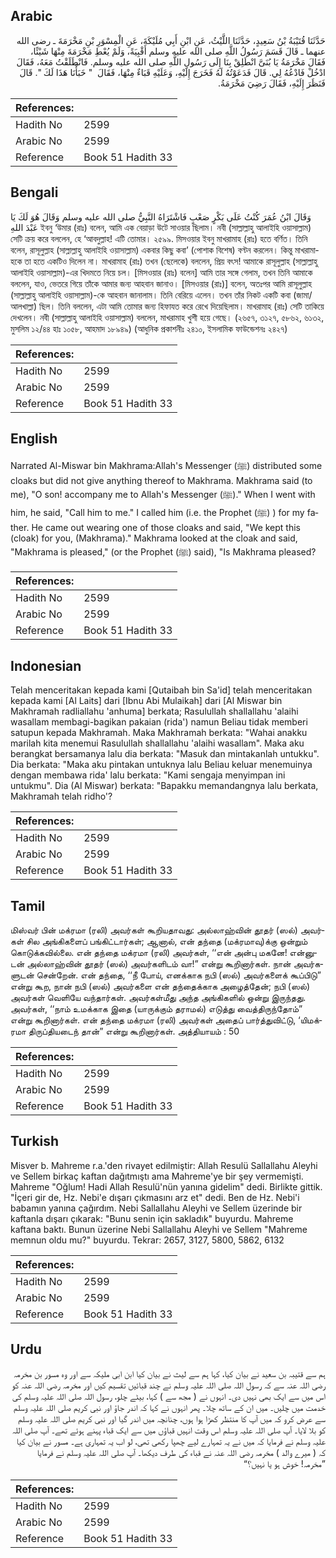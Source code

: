 ## Arabic

<div dir="rtl" lang="ar" style={{fontSize:'larger',backgroundColor:'#f8f9fa',padding:20}}>حَدَّثَنَا قُتَيْبَةُ بْنُ سَعِيدٍ، حَدَّثَنَا اللَّيْثُ، عَنِ ابْنِ أَبِي مُلَيْكَةَ، عَنِ الْمِسْوَرِ بْنِ مَخْرَمَةَ ـ رضى الله عنهما ـ قَالَ قَسَمَ رَسُولُ اللَّهِ صلى الله عليه وسلم أَقْبِيَةً، وَلَمْ يُعْطِ مَخْرَمَةَ مِنْهَا شَيْئًا، فَقَالَ مَخْرَمَةُ يَا بُنَىَّ انْطَلِقْ بِنَا إِلَى رَسُولِ اللَّهِ صلى الله عليه وسلم‏.‏ فَانْطَلَقْتُ مَعَهُ، فَقَالَ ادْخُلْ فَادْعُهُ لِي‏.‏ قَالَ فَدَعَوْتُهُ لَهُ فَخَرَجَ إِلَيْهِ، وَعَلَيْهِ قَبَاءٌ مِنْهَا، فَقَالَ ‏ "‏ خَبَأْنَا هَذَا لَكَ ‏"‏‏.‏ قَالَ فَنَظَرَ إِلَيْهِ، فَقَالَ رَضِيَ مَخْرَمَةُ‏.‏</div><div style={{backgroundColor:'#f8f9fa',padding:20, marginBottom: 10}}><table>
        <thead>
          <tr>
            <th>References:</th>
            <th></th>
          </tr>
        </thead>
        <tbody><tr><td>Hadith No</td><td>2599</td></tr><tr><td>Arabic No</td><td>2599</td></tr><tr><td>Reference</td><td>Book 51 Hadith 33</td></tr></tbody></table></div>

## Bengali

<div dir="ltr" lang="bn" style={{fontSize:'larger',backgroundColor:'#f8f9fa',padding:20}}>وَقَالَ ابْنُ عُمَرَ كُنْتُ عَلَى بَكْرٍ صَعْبٍ فَاشْتَرَاهُ النَّبِيُّ صلى الله عليه وسلم وَقَالَ هُوَ لَكَ يَا عَبْدَ اللهِ ইবনু ‘উমার (রাঃ) বলেন, আমি এক বেয়াড়া উটে সাওয়ার ছিলাম। নবী (সাল্লাল্লাহু আলাইহি ওয়াসাল্লাম) সেটি ক্রয় করে বললেন, হে ‘আবদুল্লাহ! এটি তোমার। ২৫৯৯. মিসওয়ার ইবনু মাখরামাহ (রাঃ) হতে বর্ণিত। তিনি বলেন, রাসূলুল্লাহ (সাল্লাল্লাহু আলাইহি ওয়াসাল্লাম) একবার কিছু কবা’ (পোশাক বিশেষ) বণ্টন করলেন। কিন্তু মাখরামাহকে তা হতে একটিও দিলেন না। মাখরামাহ (রাঃ) তখন (ছেলেকে) বললেন, প্রিয় বৎস! আমাকে রাসূলুল্লাহ (সাল্লাল্লাহু আলাইহি ওয়াসাল্লাম)-এর খিদমতে নিয়ে চল। [মিসওয়ার (রাঃ) বলেন] আমি তার সঙ্গে গেলাম, তখন তিনি আমাকে বললেন, যাও, ভেতরে গিয়ে তাঁকে আমার জন্য আহবান জানাও। [মিসওয়ার (রাঃ)] বলেন, অতঃপর আমি রাসূলুল্লাহ (সাল্লাল্লাহু আলাইহি ওয়াসাল্লাম)-কে আহবান জানালাম। তিনি বেরিয়ে এলেন। তখন তাঁর নিকট একটি কবা (জামা/আলখাল্লা) ছিল। তিনি বললেন, এটা আমি তোমার জন্য হিফাযত করে রেখে দিয়েছিলাম। মাখরামাহ (রাঃ) সেটি তাকিয়ে দেখলেন। নবী (সাল্লাল্লাহু আলাইহি ওয়াসাল্লাম) বললেন, মাখরামাহ খুশী হয়ে গেছে। (২৬৫৭, ৩১২৭, ৫৮৬২, ৬১৩২, মুসলিম ১২/৪৪ হাঃ ১০৫৮, আহমাদ ১৮৯৪৯) (আধুনিক প্রকাশনীঃ ২৪১০, ইসলামিক ফাউন্ডেশনঃ ২৪২৭)</div><div style={{backgroundColor:'#f8f9fa',padding:20, marginBottom: 10}}><table>
        <thead>
          <tr>
            <th>References:</th>
            <th></th>
          </tr>
        </thead>
        <tbody><tr><td>Hadith No</td><td>2599</td></tr><tr><td>Arabic No</td><td>2599</td></tr><tr><td>Reference</td><td>Book 51 Hadith 33</td></tr></tbody></table></div>

## English

<div dir="ltr" lang="en" style={{fontSize:'larger',backgroundColor:'#f8f9fa',padding:20}}>Narrated Al-Miswar bin Makhrama:Allah's Messenger (ﷺ) distributed some cloaks but did not give anything thereof to Makhrama. Makhrama said (to me), "O son! accompany me to Allah's Messenger (ﷺ)." When I went with him, he said, "Call him to me." I called him (i.e. the Prophet (ﷺ) ) for my father. He came out wearing one of those cloaks and said, "We kept this (cloak) for you, (Makhrama)." Makhrama looked at the cloak and said, "Makhrama is pleased," (or the Prophet (ﷺ) said), "Is Makhrama pleased?</div><div style={{backgroundColor:'#f8f9fa',padding:20, marginBottom: 10}}><table>
        <thead>
          <tr>
            <th>References:</th>
            <th></th>
          </tr>
        </thead>
        <tbody><tr><td>Hadith No</td><td>2599</td></tr><tr><td>Arabic No</td><td>2599</td></tr><tr><td>Reference</td><td>Book 51 Hadith 33</td></tr></tbody></table></div>

## Indonesian

<div dir="ltr" lang="id" style={{fontSize:'larger',backgroundColor:'#f8f9fa',padding:20}}>Telah menceritakan kepada kami [Qutaibah bin Sa'id] telah menceritakan kepada kami [Al Laits] dari [Ibnu Abi Mulaikah] dari [Al Miswar bin Makhramah radliallahu 'anhuma] berkata; Rasulullah shallallahu 'alaihi wasallam membagi-bagikan pakaian (rida') namun Beliau tidak memberi satupun kepada Makhramah. Maka Makhramah berkata: "Wahai anakku marilah kita menemui Rasulullah shallallahu 'alaihi wasallam". Maka aku berangkat bersamanya lalu dia berkata: "Masuk dan mintakanlah untukku". Dia berkata: "Maka aku pintakan untuknya lalu Beliau keluar menemuinya dengan membawa rida' lalu berkata: "Kami sengaja menyimpan ini untukmu". Dia (Al Miswar) berkata: "Bapakku memandangnya lalu berkata, Makhramah telah ridho'?</div><div style={{backgroundColor:'#f8f9fa',padding:20, marginBottom: 10}}><table>
        <thead>
          <tr>
            <th>References:</th>
            <th></th>
          </tr>
        </thead>
        <tbody><tr><td>Hadith No</td><td>2599</td></tr><tr><td>Arabic No</td><td>2599</td></tr><tr><td>Reference</td><td>Book 51 Hadith 33</td></tr></tbody></table></div>

## Tamil

<div dir="ltr" lang="ta" style={{fontSize:'larger',backgroundColor:'#f8f9fa',padding:20}}>மிஸ்வர் பின் மக்ரமா (ரலி) அவர்கள் கூறியதாவது: அல்லாஹ்வின் தூதர் (ஸல்) அவர்கள் சில அங்கிகளைப் பங்கிட்டார்கள்; ஆனால், என் தந்தை (மக்ரமாவு)க்கு ஒன்றும் கொடுக்கவில்லை. என் தந்தை மக்ரமா (ரலி) அவர்கள், ‘‘என் அன்பு மகனே! என்னுடன் அல்லாஹ்வின் தூதர் (ஸல்) அவர்களிடம் வா!” என்று கூறினார்கள். நான் அவர்களுடன் சென்றேன். என் தந்தை, ‘‘நீ போய், எனக்காக நபி (ஸல்) அவர்களைக் கூப்பிடு” என்று கூற, நான் நபி (ஸல்) அவர்களை என் தந்தைக்காக அழைத்தேன்; நபி (ஸல்) அவர்கள் வெளியே வந்தார்கள். அவர்கள்மீது அந்த அங்கிகளில் ஒன்று இருந்தது. அவர்கள், ‘‘நாம் உமக்காக இதை (யாருக்கும் தராமல்) எடுத்து வைத்திருந்தோம்” என்று கூறினார்கள். என் தந்தை மக்ரமா (ரலி) அவர்கள் அதைப் பார்த்துவிட்டு, ‘யிமக்ரமா திருப்தியடைந் தான்” என்று கூறினார்கள். அத்தியாயம் : 50</div><div style={{backgroundColor:'#f8f9fa',padding:20, marginBottom: 10}}><table>
        <thead>
          <tr>
            <th>References:</th>
            <th></th>
          </tr>
        </thead>
        <tbody><tr><td>Hadith No</td><td>2599</td></tr><tr><td>Arabic No</td><td>2599</td></tr><tr><td>Reference</td><td>Book 51 Hadith 33</td></tr></tbody></table></div>

## Turkish

<div dir="ltr" lang="tr" style={{fontSize:'larger',backgroundColor:'#f8f9fa',padding:20}}>Misver b. Mahreme r.a.'den rivayet edilmiştir: Allah Resulü Sallallahu Aleyhi ve Sellem birkaç kaftan dağıtmıştı ama Mahreme'ye bir şey vermemişti. Mahreme "Oğlum! Hadi Allah Resulü'nün yanına gidelim" dedi. Birlikte gittik. "İçeri gir de, Hz. Nebi'e dışarı çıkmasını arz et" dedi. Ben de Hz. Nebi'i babamın yanına çağırdım. Nebi Sallallahu Aleyhi ve Sellem üzerinde bir kaftanla dışarı çıkarak: "Bunu senin için sakladık" buyurdu. Mahreme kaftana baktı. Bunun üzerine Nebi Sallallahu Aleyhi ve Sellem "Mahreme memnun oldu mu?" buyurdu. Tekrar: 2657, 3127, 5800, 5862, 6132</div><div style={{backgroundColor:'#f8f9fa',padding:20, marginBottom: 10}}><table>
        <thead>
          <tr>
            <th>References:</th>
            <th></th>
          </tr>
        </thead>
        <tbody><tr><td>Hadith No</td><td>2599</td></tr><tr><td>Arabic No</td><td>2599</td></tr><tr><td>Reference</td><td>Book 51 Hadith 33</td></tr></tbody></table></div>

## Urdu

<div dir="rtl" lang="ur" style={{fontSize:'larger',backgroundColor:'#f8f9fa',padding:20}}>ہم سے قتیبہ بن سعید نے بیان کیا، کہا ہم سے لیث نے بیان کیا ابن ابی ملیکہ سے اور وہ مسور بن مخرمہ رضی اللہ عنہ سے کہ رسول اللہ صلی اللہ علیہ وسلم نے چند قبائیں تقسیم کیں اور مخرمہ رضی اللہ عنہ کو اس میں سے ایک بھی نہیں دی۔ انہوں نے ( مجھ سے ) کہا، بیٹے چلو، رسول اللہ صلی اللہ علیہ وسلم کی خدمت میں چلیں۔ میں ان کے ساتھ چلا۔ پھر انہوں نے کہا کہ اندر جاؤ اور نبی کریم صلی اللہ علیہ وسلم سے عرض کرو کہ میں آپ کا منتظر کھڑا ہوا ہوں، چنانچہ میں اندر گیا اور نبی کریم صلی اللہ علیہ وسلم کو بلا لایا۔ آپ صلی اللہ علیہ وسلم اس وقت انہیں قباؤں میں سے ایک قباء پہنے ہوئے تھے۔ آپ صلی اللہ علیہ وسلم نے فرمایا کہ میں نے یہ تمہارے لیے چھپا رکھی تھی، لو اب یہ تمہاری ہے۔ مسور نے بیان کیا کہ ( میرے والد ) مخرمہ رضی اللہ عنہ نے قباء کی طرف دیکھا۔ آپ صلی اللہ علیہ وسلم نے فرمایا ”مخرمہ! خوش ہو یا نہیں؟“</div><div style={{backgroundColor:'#f8f9fa',padding:20, marginBottom: 10}}><table>
        <thead>
          <tr>
            <th>References:</th>
            <th></th>
          </tr>
        </thead>
        <tbody><tr><td>Hadith No</td><td>2599</td></tr><tr><td>Arabic No</td><td>2599</td></tr><tr><td>Reference</td><td>Book 51 Hadith 33</td></tr></tbody></table></div>